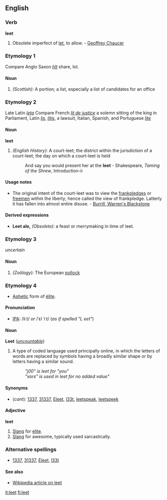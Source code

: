 ==English==

===Verb===
'''leet'''
#Obsolete imperfect of [[let]], to allow. - [[Geoffrey Chaucer]]

===Etymology 1===
Compare Anglo Saxon ''[[hlt]]'' share, lot.

====Noun====
#''(Scottish):'' A portion; a list, especially a list of candidates for an office

===Etymology 2===
Late Latin ''[[leta]]'' Compare French ''[[lit de justice]]'' a solemn sitting of the king in Parliament, Latin ''[[lis]]'', ''[[litis]]'', a lawsuit, Italian, Spanish, and Portuguese ''[[lite]]''

====Noun====
'''leet'''
#''(English History):'' A court-leet; the district within the jurisdiction of a court-leet; the day on which a court-leet is held
#:And say you would present her at the '''leet''' - Shakespeare, ''Taming of the Shrew'', Introduction-ii

====Usage notes====
*The original intent of the court-leet was to view the [[frankpledge]]s or [[freemen]] within the liberty; hence called the view of frankpledge. Latterly it has fallen into almost entire disuse. - [[Burrill, Warren's Blackstone]]

====Derived expressions====
*'''Leet ale,''' ''(Obsolete):'' a feast or merrymaking in time of leet.

===Etymology 3===
''uncertain''

====Noun====
#''(Zoölogy):'' The European [[pollock]]

===Etymology 4===
*[[Aphetic]] form of [[élite]].

====Pronunciation====
*[[IPA]]: /liːt/ ''or'' /ˈɛl ˈiːt/ (''as if spelled "L eet"'')

====Noun====
{{Wikipedia}}
'''Leet''' (''[[uncountable]]'')
# A type of coded language used principally online, in which the letters of words are replaced by symbols having a broadly similar shape or by letters having a similar sound.
#:''"j00" is leet for "you"''
#:''"xors" is used in leet for no added value"''

====Synonyms====
*(''cant''): [[1337]], [[31337]], [[Eleet]], [[l33t]], [[leetspeak]], [[leetspeek]]

====Adjective====
'''leet'''
# [[Slang]] for [[elite]].
# [[Slang]] for awesome, typically used sarcastically.

===Alternative spellings===
* [[1337]], [[31337]], [[Eleet]], [[l33t]]

====See also====
*[[w:leet|Wikipedia article on leet]]

[[it:leet]]
[[fi:leet]]